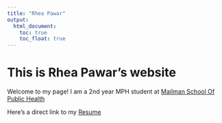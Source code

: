 ```yaml
---
title: "Rhea Pawar"
output: 
  html_document:
    toc: true
    toc_float: true
---
```


# This is Rhea Pawar's website

Welcome to my page!
I am a 2nd year MPH student at [Mailman School Of Public Health](https://www.publichealth.columbia.edu/)


Here's a direct link to my [Resume](about.html)


